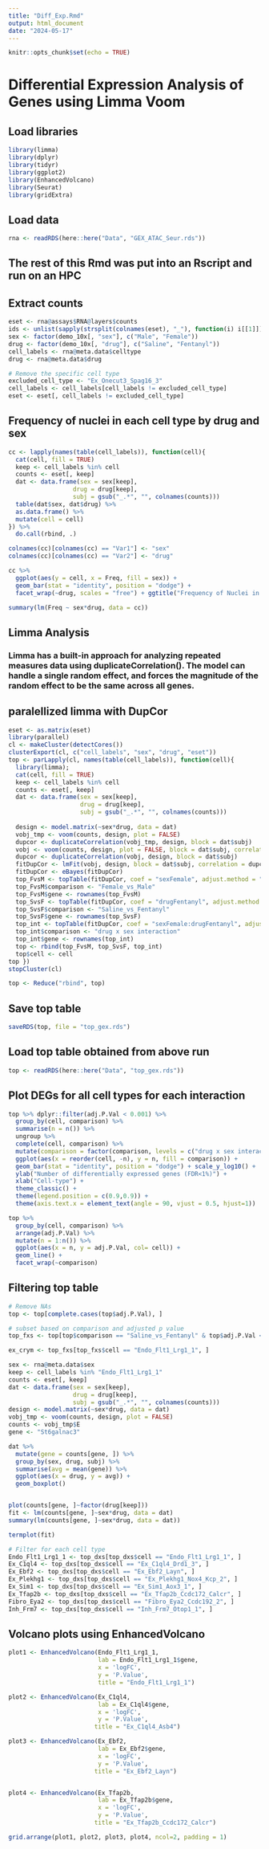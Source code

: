 ```yaml
---
title: "Diff_Exp.Rmd"
output: html_document
date: "2024-05-17"
---
```


```r
knitr::opts_chunk$set(echo = TRUE)
```

# Differential Expression Analysis of Genes using Limma Voom 

## Load libraries 
```r
library(limma)
library(dplyr)
library(tidyr)
library(ggplot2)
library(EnhancedVolcano)
library(Seurat)
library(gridExtra)
```

## Load data 
```r
rna <- readRDS(here::here("Data", "GEX_ATAC_Seur.rds"))
```

## The rest of this Rmd was put into an Rscript and run on an HPC 

## Extract counts 
```r
eset <- rna@assays$RNA@layers$counts
ids <- unlist(sapply(strsplit(colnames(eset), "_"), function(i) i[[1]]))
sex <- factor(demo_10x[, "sex"], c("Male", "Female"))
drug <- factor(demo_10x[, "drug"], c("Saline", "Fentanyl"))
cell_labels <- rna@meta.data$celltype
drug <- rna@meta.data$drug
```

```r
# Remove the specific cell type
excluded_cell_type <- "Ex_Onecut3_Spag16_3"
cell_labels <- cell_labels[cell_labels != excluded_cell_type]
eset <- eset[, cell_labels != excluded_cell_type]
```


## Frequency of nuclei in each cell type by drug and sex 
```r
cc <- lapply(names(table(cell_labels)), function(cell){
  cat(cell, fill = TRUE)
  keep <- cell_labels %in% cell
  counts <- eset[, keep]
  dat <- data.frame(sex = sex[keep],
                  drug = drug[keep],
                  subj = gsub("_.*", "", colnames(counts)))
  table(dat$sex, dat$drug) %>% 
  as.data.frame() %>% 
  mutate(cell = cell)
}) %>% 
  do.call(rbind, .)

colnames(cc)[colnames(cc) == "Var1"] <- "sex"
colnames(cc)[colnames(cc) == "Var2"] <- "drug"

cc %>% 
  ggplot(aes(y = cell, x = Freq, fill = sex)) +
  geom_bar(stat = "identity", position = "dodge") +
  facet_wrap(~drug, scales = "free") + ggtitle("Frequency of Nuclei in Each Cell Type by Sex and Drug")

summary(lm(Freq ~ sex*drug, data = cc))

```

## Limma Analysis 
### Limma has a built-in approach for analyzing repeated measures data using duplicateCorrelation(). The model can handle a single random effect, and forces the magnitude of the random effect to be the same across all genes.

## paralellized limma with DupCor 

```r
eset <- as.matrix(eset)
library(parallel)
cl <- makeCluster(detectCores())
clusterExport(cl, c("cell_labels", "sex", "drug", "eset"))
top <- parLapply(cl, names(table(cell_labels)), function(cell){
  library(limma);
  cat(cell, fill = TRUE)
  keep <- cell_labels %in% cell
  counts <- eset[, keep]
  dat <- data.frame(sex = sex[keep],
                    drug = drug[keep],
                    subj = gsub("_.*", "", colnames(counts)))
  
  design <- model.matrix(~sex*drug, data = dat)
  vobj_tmp <- voom(counts, design, plot = FALSE)
  dupcor <- duplicateCorrelation(vobj_tmp, design, block = dat$subj)
  vobj <- voom(counts, design, plot = FALSE, block = dat$subj, correlation = dupcor$consensus)
  dupcor <- duplicateCorrelation(vobj, design, block = dat$subj)
  fitDupCor <- lmFit(vobj, design, block = dat$subj, correlation = dupcor$consensus)
  fitDupCor <- eBayes(fitDupCor)
  top_FvsM <- topTable(fitDupCor, coef = "sexFemale", adjust.method = "BH", number = nrow(fitDupCor))
  top_FvsM$comparison <- "Female_vs_Male"
  top_FvsM$gene <- rownames(top_FvsM)
  top_SvsF <- topTable(fitDupCor, coef = "drugFentanyl", adjust.method = "BH", number = nrow(fitDupCor))
  top_SvsF$comparison <- "Saline_vs_Fentanyl"
  top_SvsF$gene <- rownames(top_SvsF)
  top_int <- topTable(fitDupCor, coef = "sexFemale:drugFentanyl", adjust.method = "BH", number = nrow(fitDupCor))
  top_int$comparison <- "drug x sex interaction"
  top_int$gene <- rownames(top_int)
  top <- rbind(top_FvsM, top_SvsF, top_int)
  top$cell <- cell
top }) 
stopCluster(cl)

top <- Reduce("rbind", top)
```

## Save top table 
```r
saveRDS(top, file = "top_gex.rds")
```


## Load top table obtained from above run 
```r
top <- readRDS(here::here("Data", "top_gex.rds"))
```


## Plot DEGs for all cell types for each interaction  
```r
top %>% dplyr::filter(adj.P.Val < 0.001) %>% 
  group_by(cell, comparison) %>% 
  summarise(n = n()) %>% 
  ungroup %>% 
  complete(cell, comparison) %>% 
  mutate(comparison = factor(comparison, levels = c("drug x sex interaction", "Female_vs_Male", "Saline_vs_Fentanyl"))) %>% 
  ggplot(aes(x = reorder(cell, -n), y = n, fill = comparison)) + 
  geom_bar(stat = "identity", position = "dodge") + scale_y_log10() + 
  ylab("Number of differentially expressed genes (FDR<1%)") +   
  xlab("Cell-type") +   
  theme_classic() +   
  theme(legend.position = c(0.9,0.9)) + 
  theme(axis.text.x = element_text(angle = 90, vjust = 0.5, hjust=1))

top %>% 
  group_by(cell, comparison) %>% 
  arrange(adj.P.Val) %>% 
  mutate(n = 1:n()) %>% 
  ggplot(aes(x = n, y = adj.P.Val, col= cell)) +
  geom_line() +
  facet_wrap(~comparison) 

```

## Filtering top table  
```r
# Remove NAs
top <- top[complete.cases(top$adj.P.Val), ]

# subset based on comparison and adjusted p value 
top_fxs <- top[top$comparison == "Saline_vs_Fentanyl" & top$adj.P.Val < 1e-08, ]

ex_crym <- top_fxs[top_fxs$cell == "Endo_Flt1_Lrg1_1", ]

sex <- rna@meta.data$sex
keep <- cell_labels %in% "Endo_Flt1_Lrg1_1"
counts <- eset[, keep]
dat <- data.frame(sex = sex[keep],
                  drug = drug[keep],
                  subj = gsub("_.*", "", colnames(counts)))
design <- model.matrix(~sex*drug, data = dat)
vobj_tmp <- voom(counts, design, plot = FALSE)
counts <- vobj_tmp$E
gene <- "St6galnac3"

dat %>% 
  mutate(gene = counts[gene, ]) %>% 
  group_by(sex, drug, subj) %>% 
  summarise(avg = mean(gene)) %>% 
  ggplot(aes(x = drug, y = avg)) +
  geom_boxplot()


plot(counts[gene, ]~factor(drug[keep]))
fit <- lm(counts[gene, ]~sex*drug, data = dat)
summary(lm(counts[gene, ]~sex*drug, data = dat))

termplot(fit)

# Filter for each cell type  
Endo_Flt1_Lrg1_1 <- top_dxs[top_dxs$cell == "Endo_Flt1_Lrg1_1", ]
Ex_C1ql4 <- top_dxs[top_dxs$cell == "Ex_C1ql4_Drd1_3", ]
Ex_Ebf2 <- top_dxs[top_dxs$cell == "Ex_Ebf2_Layn", ]
Ex_Plekhg1 <- top_dxs[top_dxs$cell == "Ex_Plekhg1_Nox4_Kcp_2", ]
Ex_Sim1 <- top_dxs[top_dxs$cell == "Ex_Sim1_Aox3_1", ]
Ex_Tfap2b <- top_dxs[top_dxs$cell == "Ex_Tfap2b_Ccdc172_Calcr", ]
Fibro_Eya2 <- top_dxs[top_dxs$cell == "Fibro_Eya2_Ccdc192_2", ]
Inh_Frm7 <- top_dxs[top_dxs$cell == "Inh_Frm7_Otop1_1", ]

```

## Volcano plots using EnhancedVolcano 
```r
plot1 <- EnhancedVolcano(Endo_Flt1_Lrg1_1,
                         lab = Endo_Flt1_Lrg1_1$gene,
                         x = 'logFC',
                         y = 'P.Value',
                         title = "Endo_Flt1_Lrg1_1")

plot2 <- EnhancedVolcano(Ex_C1ql4,
                         lab = Ex_C1ql4$gene,
                         x = 'logFC',
                         y = 'P.Value',
                        title = "Ex_C1ql4_Asb4")

plot3 <- EnhancedVolcano(Ex_Ebf2,
                         lab = Ex_Ebf2$gene,
                         x = 'logFC',
                         y = 'P.Value',
                        title = "Ex_Ebf2_Layn")


plot4 <- EnhancedVolcano(Ex_Tfap2b,
                         lab = Ex_Tfap2b$gene,
                         x = 'logFC',
                         y = 'P.Value',
                        title = "Ex_Tfap2b_Ccdc172_Calcr")

grid.arrange(plot1, plot2, plot3, plot4, ncol=2, padding = 1)
```

